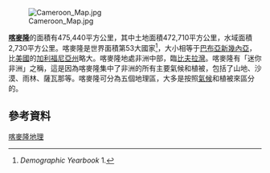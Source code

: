 [[Image:Cameroon_Map.jpg|thumb]]

'''[[喀麥隆|喀麥隆]]'''的面積有475,440平方公里，其中土地面積472,710平方公里，水域面積2,730平方公里。喀麥隆是世界面積第53大國家<ref>''Demographic Yearbook'' 1.</ref>，大小相等于[[巴布亞新幾內亞|巴布亞新幾內亞]]，比[[美國|美國]]的[[加利福尼亞州|加利福尼亞州]]略大。喀麥隆地處非洲中部，臨[[比夫拉灣|比夫拉灣]]。喀麥隆有「迷你非洲」之稱，這是因為喀麥隆集中了非洲的所有主要氣候和植被，包括了山地、沙漠、雨林、薩瓦那等。喀麥隆可分為五個地理區，大多是按照[[氣候|氣候]]和植被來區分的。

== 參考資料 ==
{{CIA World Factbook}}
{{Reflist}}

{{非洲題目|地理}}
[[Category:喀麥隆地理|]]